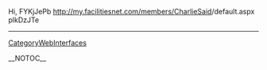 Hi, FYKjJePb http://my.facilitiesnet.com/members/[[CharlieSaid]]/default.aspx plkDzJTe
----
[[CategoryWebInterfaces]]

__NOTOC__